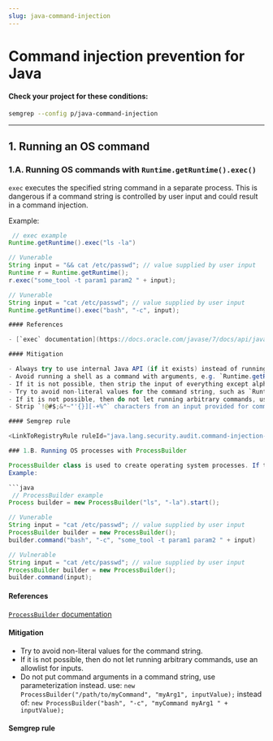 ```yaml
---
slug: java-command-injection
---
```



# Command injection prevention for Java

<CommandInjectionIntro />

#### Check your project for these conditions:

```bash
semgrep --config p/java-command-injection
```

---

## 1. Running an OS command

### 1.A. Running OS commands with `Runtime.getRuntime().exec()`

`exec` executes the specified string command in a separate process. This is dangerous if a command string is controlled by user input and could result in a command injection.

Example:

```java
 // exec example
Runtime.getRuntime().exec("ls -la")

// Vunerable
String input = "&& cat /etc/passwd"; // value supplied by user input
Runtime r = Runtime.getRuntime();
r.exec("some_tool -t param1 param2 " + input);

// Vunerable
String input = "cat /etc/passwd"; // value supplied by user input
Runtime.getRuntime().exec("bash", "-c", input);

#### References

- [`exec` documentation](https://docs.oracle.com/javase/7/docs/api/java/lang/Runtime.html#exec(java.lang.String))

#### Mitigation

- Always try to use internal Java API (if it exists) instead of running an OS command. In other words, use internal language features instead of invoking commands that can be exploited.
- Avoid running a shell as a command with arguments, e.g. `Runtime.getRuntime().exec("bash", "-c", userInput)`
- If it is not possible, then strip the input of everything except alphanumeric characters provided for the command string and arguments.
- Try to avoid non-literal values for the command string, such as `Runtime.getRuntime().exec("bash", "-c", input)` in the example above. Do not use `input` and similar functions.
- If it is not possible, then do not let running arbitrary commands, use an allowlist for inputs.
- Strip `!@#$;&*~"'{}][-+%^` characters from an input provided for command string. 

#### Semgrep rule

<LinkToRegistryRule ruleId="java.lang.security.audit.command-injection-formatted-runtime-call.command-injection-formatted-runtime-call" />

### 1.B. Running OS processes with ProcessBuilder

ProcessBuilder class is used to create operating system processes. If the command string is controlled by user input it could result in command injection. 
Example:

```java
 // ProcessBuilder example
Process builder = new ProcessBuilder("ls", "-la").start();

// Vunerable
String input = "cat /etc/passwd"; // value supplied by user input
ProcessBuilder builder = new ProcessBuilder();
builder.command("bash", "-c", "some_tool -t param1 param2 " + input)

// Vulnerable
String input = "cat /etc/passwd"; // value supplied by user input
ProcessBuilder builder = new ProcessBuilder();
builder.command(input);
```

#### References

[`ProcessBuilder` documentation](https://docs.oracle.com/javase/7/docs/api/java/lang/ProcessBuilder.html)

#### Mitigation

- Try to avoid non-literal values for the command string.
- If it is not possible, then do not let running arbitrary commands, use an allowlist for inputs.
- Do not put command arguments in a command string, use parameterization instead.
    use:
    `new ProcessBuilder("/path/to/myCommand", "myArg1", inputValue);`
    instead of:
    `new ProcessBuilder("bash", "-c", "myCommand myArg1 " + inputValue);`

#### Semgrep rule

<LinkToRegistryRule ruleId="java.lang.security.audit.command-injection-process-builder.command-injection-process-builder" />
